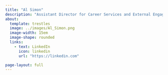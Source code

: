 ```yaml
---
title: "Al Simon"
description: "Assistant Director for Career Services and External Engagement"
about:
  template: trestles
  image: ../images/Al_Simon.png
  image-width: 15em
  image-shape: rounded
  links:
    - text: LinkedIn
      icon: linkedin
      url: "https://linkedin.com"

page-layout: full
---
```


```{=html}
<script src="https://apps.elfsight.com/p/platform.js" defer></script>
```
::: elfsight-app-8bc17fb7-0408-491a-8576-0f96ea7c486f
:::
